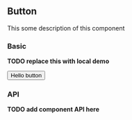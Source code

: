 ## Button

This some description of this component

### Basic

**TODO replace this with local demo**

<button>Hello button</button>

### API

**TODO add component API here**

